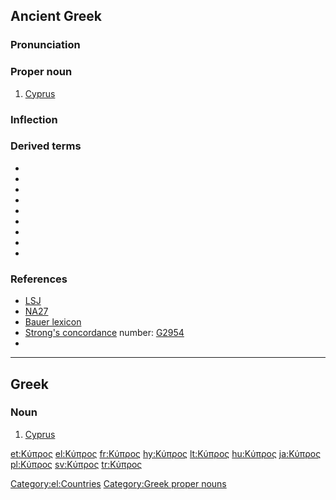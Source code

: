 {{wikipedia|Cyprus}}
==Ancient Greek==

===Pronunciation===
{{grc-ipa-rows|kj|u'|p|r|o|s}}

===Proper noun===
{{grc-pnoun|Κύπρου|f|second|Kupros|Κυπρος}}

# [[Cyprus]]

===Inflection===
{{grc-decl-2nd-pax|form=F-sing|Κύπρ}}

===Derived terms===
*{{polytonic|[[Κύπριος]]}}
*{{polytonic|[[κύπριος]]}}
*{{polytonic|[[Κυπρίς]]}}
*{{polytonic|[[Κυπρογενής]]}}
*{{polytonic|[[Κυπρογένεια]]}}
*{{polytonic|[[Κυπρογένηα]]}}
*{{polytonic|[[Κυπρόθε]]}}
*{{polytonic|[[Κυπρόθεν]]}}
*{{polytonic|[[Κύπρονδε]]}}

===References===
*[[:w:LSJ|LSJ]]
*[[:w:Novum Testamentum Graece|NA27]]
*[[:w:Bauer lexicon|Bauer lexicon]]
*[[Strong's concordance]] number:  [http://www.biblestudytools.net/Lexicons/Greek/grk.cgi?number=2954&version=kjv G2954]
*{{grc-wh-page|1007}}

----

==Greek==

===Noun===
{{el-noun|f|Kýpros}}

#[[Cyprus]]

[[Category:el:Countries]]
[[Category:Greek proper nouns]]

[[et:Κύπρος]]
[[el:Κύπρος]]
[[fr:Κύπρος]]
[[hy:Κύπρος]]
[[lt:Κύπρος]]
[[hu:Κύπρος]]
[[ja:Κύπρος]]
[[pl:Κύπρος]]
[[sv:Κύπρος]]
[[tr:Κύπρος]]